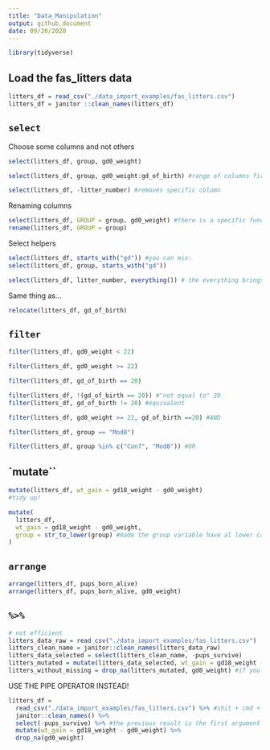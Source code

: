 ```yaml
---
title: "Data_Manipulation"
output: github_document
date: 09/20/2020
---
```


```r
library(tidyverse)
```

## Load the fas_litters data

```r
litters_df = read_csv("./data_import_examples/fas_litters.csv")
litters_df = janitor ::clean_names(litters_df)
```

## `select`

Choose some columns and not others

```r
select(litters_df, group, gd0_weight)
```

```r
select(litters_df, group, gd0_weight:gd_of_birth) #range of columns first:last
```

```r
select(litters_df, -litter_number) #removes specific column
```

Renaming columns

```r
select(litters_df, GROUP = group, gd0_weight) #there is a specific function - rename() for this!
rename(litters_df, GROUP = group)
```

Select helpers

```r
select(litters_df, starts_with("gd")) #you can mix:
select(litters_df, group, starts_with("gd"))
```

```r
select(litters_df, litter_number, everything()) # the everything brings everything, but also EVERYTHING ELSE
```
Same thing as...
```r
relocate(litters_df, gd_of_birth)
```

## `filter`

```r
filter(litters_df, gd0_weight < 22)
```

```r
filter(litters_df, gd0_weight >= 22)
```

```r
filter(litters_df, gd_of_birth == 20)
```

```r
filter(litters_df, !(gd_of_birth == 20)) #"not equal to" 20
filter(litters_df, gd_of_birth != 20) #equivalent 
```

```r
filter(litters_df, gd0_weight >= 22, gd_of_birth ==20) #AND
```

```r
filter(litters_df, group == "Mod8")
```

```r
filter(litters_df, group %in% c("Con7", "Mod8")) #OR
```

## `mutate``

```r
mutate(litters_df, wt_gain = gd18_weight - gd0_weight)
#tidy up!

mutate(
  litters_df,
  wt_gain = gd18_weight - gd0_weight,
  group = str_to_lower(group) #made the group variable have al lower case characters!
)
```

## `arrange`

```r
arrange(litters_df, pups_born_alive)
arrange(litters_df, pups_born_alive, gd0_weight)
```

## `%>%`

```r
# not efficient
litters_data_raw = read_csv("./data_import_examples/fas_litters.csv")
litters_clean_name = janitor::clean_names(litters_data_raw)
litters_data_selected = select(litters_clean_name, -pups_survive)
litters_mutated = mutate(litters_data_selected, wt_gain = gd18_weight - gd0_weight)
litters_without_missing = drop_na(litters_mutated, gd0_weight) #if you dont specify it drops all NAs
```

USE THE PIPE OPERATOR INSTEAD!

```r
litters_df = 
  read_csv("./data_import_examples/fas_litters.csv") %>% #shit + cmd + m
  janitor::clean_names() %>% 
  select(-pups_survive) %>% #the previous result is the first argument - dont need to write
  mutate(wt_gain = gd18_weight - gd0_weight) %>% 
  drop_na(gd0_weight)
```

